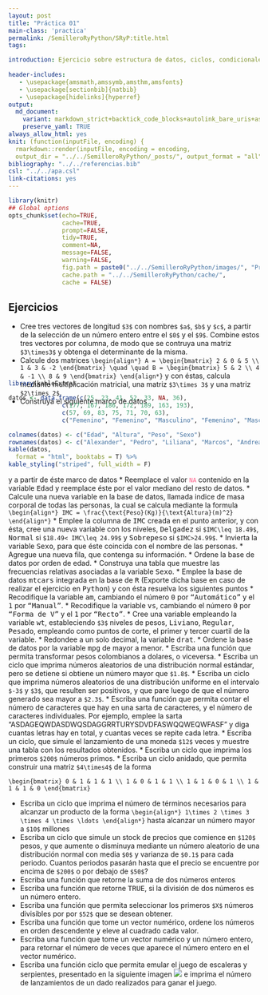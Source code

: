 ```yaml
---
layout: post
title: "Práctica 01"
main-class: 'practica'
permalink: /SemilleroRyPython/SRyP:title.html
tags:

introduction: Ejercicio sobre estructura de datos, ciclos, condicionales y funciones.
              
header-includes:
   - \usepackage{amsmath,amssymb,amsthm,amsfonts}
   - \usepackage[sectionbib]{natbib}
   - \usepackage[hidelinks]{hyperref}
output:
  md_document:
    variant: markdown_strict+backtick_code_blocks+autolink_bare_uris+ascii_identifiers+tex_math_single_backslash
    preserve_yaml: TRUE
always_allow_html: yes   
knit: (function(inputFile, encoding) {
  rmarkdown::render(inputFile, encoding = encoding,
  output_dir = "../../SemilleroRyPython/_posts/", output_format = "all"  ) })
bibliography: "../../referencias.bib"
csl: "../../apa.csl"
link-citations: yes
---
```


```r
library(knitr)
## Global options
opts_chunk$set(echo=TRUE,
               cache=TRUE,
               prompt=FALSE,
               tidy=TRUE,
               comment=NA,
               message=FALSE,
               warning=FALSE,
               fig.path = paste0("../../SemilleroRyPython/images/", "Practia01"),
               cache.path = "../../SemilleroRyPython/cache/",
               cache = FALSE)

```

## Ejercicios
* Cree tres vectores de longitud `$3$` con nombres `$a$`, `$b$` y `$c$`, a partir de la selección de un número entero entre el `$0$` y el `$9$`. Combine estos tres vectores por columna, de modo que se contruya una matriz `$3\times3$` y obtenga el determinante de la misma. 
* Calcule dos matrices 
`\begin{align*}
A = \begin{bmatrix} 2 & 0 & 5 \\ 1 & 3 & -2 \end{bmatrix} \quad \quad B = \begin{bmatrix} 5 & 2 \\ 4 & -1 \\ 8 & 9 \end{bmatrix}
\end{align*}`
y con éstas, calcula mediante multiplicación matricial, una matriz `$3\times 3$` y una matriz `$2\times 2$`. 
* Construya el siguiente marco de datos
<pre style="font-family: 'Open Sans',sans-serif; margin-bottom: -3rem; margin-top: -3rem; font-size: 120%;">
```r
library(kableExtra)

datos <- data.frame(c(25, 23, 41, 52, 33, NA, 36),
               c(177, 167, 186, 172, 189, 163, 193),
               c(57, 69, 83, 75, 71, 70, 63),
               c("Femenino", "Femenino", "Masculino", "Femenino", "Masculino", "Femenino", "Masculino"))

colnames(datos) <- c("Edad", "Altura", "Peso", "Sexo")
rownames(datos) <- c("Alexander", "Pedro", "Liliana", "Marcos", "Andrea", "Santiago", "Paula")
kable(datos, 
  format = "html", booktabs = T) %>%
kable_styling("striped", full_width = F)
```
</pre>
y a partir de éste marco de datos
  * Reemplace el valor <code style="color: #ff628c!important">NA</code> contenido en la variable <tt>Edad</tt> y reemplace éste por el valor mediano del resto de datos.
  * Calcule una nueva variable en la base de datos, llamada indice de masa corporal de todas las personas, la cual se calcula mediante la formula
  `\begin{align*}
IMC = \frac{\text{Peso}(Kg)}{\text{Altura}(m)^2}
\end{align*}`
  * Emplee la columna de <tt>IMC</tt> creada en el punto anterior, y con ésta, cree una nueva variable con los niveles, <tt>Delgadez</tt> si `$IMC\leq 18.49$`, <tt>Normal</tt> si `$18.49< IMC\leq 24.99$` y <tt>Sobrepeso</tt> si `$IMC>24.99$`.
  * Invierta la variable <tt>Sexo</tt>, para que éste coincida con el nombre de las personas.
  * Agregue una nueva fila, que contenga su información.
  * Ordene la base de datos por orden de edad.
  * Construya una tabla que muestre las frecuencias relativas asociadas a la variable <tt>Sexo</tt>.
* Emplee la base de datos <tt>mtcars</tt> integrada en la base de <tt>R</tt> (Exporte dicha base en caso de realizar el ejercicio en <tt>Python</tt>) y con ésta resuelva los siguientes puntos
  * Recodifique la variable <tt>am</tt>, cambiando el número <tt>0</tt> por <tt>"Automático"</tt> y el <tt>1</tt> por <tt>"Manual"</tt>.
  * Recodifique la variable <tt>vs</tt>, cambiando el número <tt>0</tt> por <tt>"Forma de V"</tt> y el <tt>1</tt> por <tt>"Recto"</tt>.
  * Cree una variable empleando la variable <tt>wt</tt>, estableciendo `$3$` niveles de pesos, <tt>Liviano</tt>, <tt>Regular</tt>, <tt>Pesado</tt>, empleando como puntos de corte, el primer y tercer cuartil de la variable.
  * Redondee a un solo decimal, la variable <tt>drat</tt>.
  * Ordene la base de datos por la variable <tt>mpg</tt> de mayor a menor.
* Escriba una función que permita transformar pesos colombianos a dolares, o viceversa.
* Escriba un ciclo que imprima números aleatorios de una distribución normal estándar, pero se detiene si obtiene un número mayor que `$1.8$`.
* Escriba un ciclo que imprima números aleatorios de una distribución uniforme en el intervalo `$-3$` y `$3$`, que resulten ser positivos, y que pare luego de que el número generado sea mayor a `$2.3$`.
* Escriba una función que permita contar el número de caracteres que hay en una sarta de caracteres, y el número de caracteres individuales. Por ejemplo, emplee la sarta "ASDAGEQWDASDWQSDAGGRRTURYSDVDFASWQQWEQWFASF" y diga cuantas letras hay en total, y cuantas veces se repite cada letra.
* Escriba un ciclo, que simule el lanzamiento de una moneda `$12$` veces y muestre una tabla con los resultados obtenidos.
* Escriba un ciclo que imprima los primeros `$200$` números primos.
* Escriba un ciclo anidado, que permita construir una matriz `$4\times4$` de la forma

`\begin{bmatrix}
0 & 1 & 1 & 1 \\
1 & 0 & 1 & 1 \\
1 & 1 & 0 & 1 \\
1 & 1 & 1 & 0
\end{bmatrix}`

* Escriba un ciclo que imprima el número de términos necesarios para alcanzar un producto de la forma
`\begin{align*}
1\times 2 \times 3 \times 4 \times \ldots
\end{align*}`
hasta alcanzar un número mayor a `$10$` millones
* Escriba un ciclo que simule un stock de precios que comience en `$120$` pesos, y que aumente o disminuya mediante un número aleatorio de una distribución normal con media `$0$` y varianza de `$0.1$` para cada periodo. Cuantos periodos pasarán hasta que el precio se encuentre por encima de `$200$` o por debajo de `$50$`?
* Escriba una función que retorne la suma de dos números enteros
* Escriba una función que retorne <tt>TRUE</tt>, si la división de dos números es un número entero.
* Escriba una función que permita seleccionar los primeros `$X$` números divisibles por por `$52$` que se desean obtener.
* Escriba una función que tome un vector numérico, ordene los números en orden descendente y eleve al cuadrado cada valor.
* Escriba una función que tome un vector numérico y un número entero, para retornar el número de veces que aparece el número entero en el vector numérico.
* Escriba una función ciclo que permita emular el juego de escaleras y serpientes, presentado en la siguiente imagen
![](../../SemilleroRyPython/images/escalerasyserpientes.jpg)
e imprima el número de lanzamientos de un dado realizados para ganar el juego.
